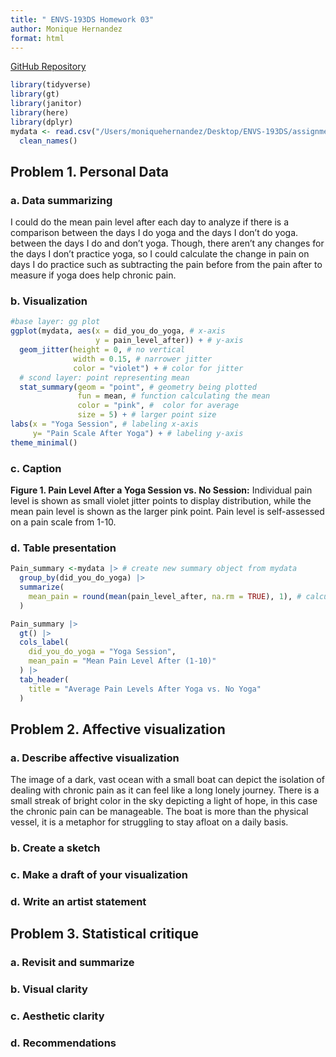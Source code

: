 ```yaml
---
title: " ENVS-193DS Homework 03"
author: Monique Hernandez
format: html
---
```


[GitHub Repository](https://github.com/moniqueallyson/ENVS-193DS_homework-03.git)

```r
library(tidyverse)
library(gt)
library(janitor)
library(here)
library(dplyr)
mydata <- read.csv("/Users/moniquehernandez/Desktop/ENVS-193DS/assignment/hw-03/ENVS HW 3/Data.csv") |>
  clean_names()
```

## Problem 1. Personal Data

### a. Data summarizing

I could do the mean pain level after each day to analyze if there is a comparison between the days I do yoga and the days I don't do yoga. between the days I do and don't yoga. Though, there aren't any changes for the days I don't practice yoga, so I could calculate the change in pain on days I do practice such as subtracting the pain before from the pain after to measure if yoga does help chronic pain.

### b. Visualization

```r

#base layer: gg plot
ggplot(mydata, aes(x = did_you_do_yoga, # x-axis
                   y = pain_level_after)) + # y-axis
  geom_jitter(height = 0, # no vertical
              width = 0.15, # narrower jitter
              color = "violet") + # color for jitter
  # scond layer: point representing mean
  stat_summary(geom = "point", # geometry being plotted
               fun = mean, # function calculating the mean
               color = "pink", #  color for average
               size = 5) + # larger point size
labs(x = "Yoga Session", # labeling x-axis
     y= "Pain Scale After Yoga") + # labeling y-axis
theme_minimal()
```

### c. Caption

**Figure 1. Pain Level After a Yoga Session vs. No Session:** Individual pain level is shown as small violet jitter points to display distribution, while the mean pain level is shown as the larger pink point. Pain level is self-assessed on a pain scale from 1-10.

### d. Table presentation

```r

Pain_summary <-mydata |> # create new summary object from mydata
  group_by(did_you_do_yoga) |>
  summarize(
    mean_pain = round(mean(pain_level_after, na.rm = TRUE), 1), # calculate the mean
  )

Pain_summary |>
  gt() |>
  cols_label(
    did_you_do_yoga = "Yoga Session",
    mean_pain = "Mean Pain Level After (1-10)"
  ) |>
  tab_header(
    title = "Average Pain Levels After Yoga vs. No Yoga"
  )


```

## Problem 2. Affective visualization

### a. Describe affective visualization

The image of a dark, vast ocean with a small boat can depict the isolation of dealing with chronic pain as it can feel like a long lonely journey. There is a small streak of bright color in the sky depicting a light of hope, in this case the chronic pain can be manageable. The boat is more than the physical vessel, it is a metaphor for struggling to stay afloat on a daily basis.

### b. Create a sketch

### c. Make a draft of your visualization

### d. Write an artist statement

## Problem 3. Statistical critique

### a. Revisit and summarize

### b. Visual clarity

### c. Aesthetic clarity

### d. Recommendations
